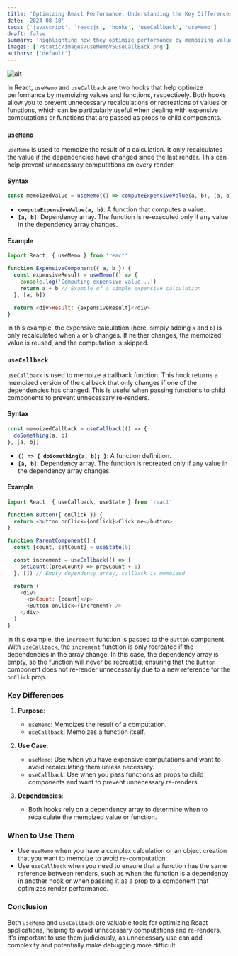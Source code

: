 ```yaml
---
title: 'Optimizing React Performance: Understanding the Key Differences Between useMemo and useCallback'
date: '2024-08-10'
tags: ['javascript', 'reactjs', 'hooks', 'useCallback', 'useMemo']
draft: false
summary: 'highlighting how they optimize performance by memoizing values and functions. useMemo is ideal for avoiding expensive recalculations, while useCallback prevents unnecessary re-renders by stabilizing function references. Understanding their use can significantly enhance React application efficiency.'
images: ['/static/images/useMemoVSuseCallBack.png']
authors: ['default']
---
```



![alt](/static/images/useMemoVSuseCallBack.png)

In React, `useMemo` and `useCallback` are two hooks that help optimize performance by memoizing values and functions, respectively. Both hooks allow you to prevent unnecessary recalculations or recreations of values or functions, which can be particularly useful when dealing with expensive computations or functions that are passed as props to child components.

### `useMemo`

`useMemo` is used to memoize the result of a calculation. It only recalculates the value if the dependencies have changed since the last render. This can help prevent unnecessary computations on every render.

#### Syntax

```javascript
const memoizedValue = useMemo(() => computeExpensiveValue(a, b), [a, b])
```

- **`computeExpensiveValue(a, b)`**: A function that computes a value.
- **`[a, b]`**: Dependency array. The function is re-executed only if any value in the dependency array changes.

#### Example

```javascript
import React, { useMemo } from 'react'

function ExpensiveComponent({ a, b }) {
  const expensiveResult = useMemo(() => {
    console.log('Computing expensive value...')
    return a + b // Example of a simple expensive calculation
  }, [a, b])

  return <div>Result: {expensiveResult}</div>
}
```

In this example, the expensive calculation (here, simply adding `a` and `b`) is only recalculated when `a` or `b` changes. If neither changes, the memoized value is reused, and the computation is skipped.

### `useCallback`

`useCallback` is used to memoize a callback function. This hook returns a memoized version of the callback that only changes if one of the dependencies has changed. This is useful when passing functions to child components to prevent unnecessary re-renders.

#### Syntax

```javascript
const memoizedCallback = useCallback(() => {
  doSomething(a, b)
}, [a, b])
```

- **`() => { doSomething(a, b); }`**: A function definition.
- **`[a, b]`**: Dependency array. The function is recreated only if any value in the dependency array changes.

#### Example

```javascript
import React, { useCallback, useState } from 'react'

function Button({ onClick }) {
  return <button onClick={onClick}>Click me</button>
}

function ParentComponent() {
  const [count, setCount] = useState(0)

  const increment = useCallback(() => {
    setCount((prevCount) => prevCount + 1)
  }, []) // Empty dependency array, callback is memoized

  return (
    <div>
      <p>Count: {count}</p>
      <Button onClick={increment} />
    </div>
  )
}
```

In this example, the `increment` function is passed to the `Button` component. With `useCallback`, the `increment` function is only recreated if the dependencies in the array change. In this case, the dependency array is empty, so the function will never be recreated, ensuring that the `Button` component does not re-render unnecessarily due to a new reference for the `onClick` prop.

### Key Differences

1. **Purpose**:

   - `useMemo`: Memoizes the result of a computation.
   - `useCallback`: Memoizes a function itself.

2. **Use Case**:

   - `useMemo`: Use when you have expensive computations and want to avoid recalculating them unless necessary.
   - `useCallback`: Use when you pass functions as props to child components and want to prevent unnecessary re-renders.

3. **Dependencies**:
   - Both hooks rely on a dependency array to determine when to recalculate the memoized value or function.

### When to Use Them

- Use `useMemo` when you have a complex calculation or an object creation that you want to memoize to avoid re-computation.
- Use `useCallback` when you need to ensure that a function has the same reference between renders, such as when the function is a dependency in another hook or when passing it as a prop to a component that optimizes render performance.

### Conclusion

Both `useMemo` and `useCallback` are valuable tools for optimizing React applications, helping to avoid unnecessary computations and re-renders. It's important to use them judiciously, as unnecessary use can add complexity and potentially make debugging more difficult.

